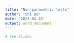 ---
title: "Non-parametric tests"
author: "Shi Bo"
date: "2023-04-18"
output: word_document
---

```{r}
# See Slides
```

